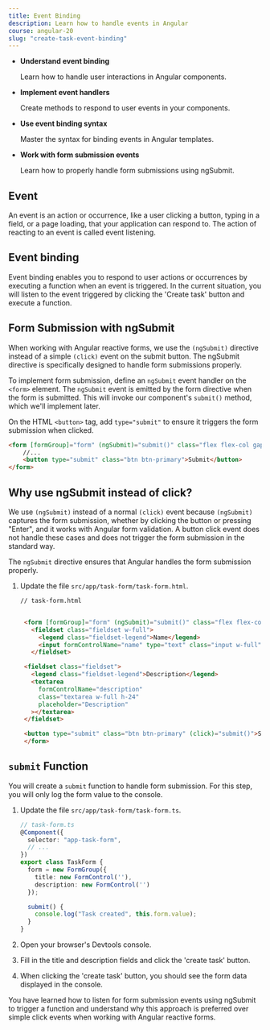 ```yaml
---
title: Event Binding
description: Learn how to handle events in Angular
course: angular-20
slug: "create-task-event-binding"
---
```



<NotificationCard state="objective" title="Chapter Objectives">
  <ul className="list-disc pl-4 space-y-2">
    <li>
      <strong>Understand event binding</strong>
      <p>Learn how to handle user interactions in Angular components.</p>
    </li>
    <li>
      <strong>Implement event handlers</strong>
      <p>Create methods to respond to user events in your components.</p>
    </li>
    <li>
      <strong>Use event binding syntax</strong>
      <p>Master the syntax for binding events in Angular templates.</p>
    </li>
    <li>
      <strong>Work with form submission events</strong>
      <p>Learn how to properly handle form submissions using ngSubmit.</p>
    </li>
  </ul>
</NotificationCard>

## Event

An event is an action or occurrence, like a user clicking a button, typing in a field, or a page loading, that your application can respond to. The action of reacting to an event is called event listening.

## Event binding

Event binding enables you to respond to user actions or occurrences by executing a function when an event is triggered.
In the current situation, you will listen to the event triggered by clicking the 'Create task' button and execute a function.

## Form Submission with ngSubmit

When working with Angular reactive forms, we use the `(ngSubmit)` directive instead of a simple `(click)` event on the submit button. The ngSubmit directive is specifically designed to handle form submissions properly.

To implement form submission, define an `ngSubmit` event handler on the `<form>` element. The `ngSubmit` event is emitted by the form directive when the form is submitted. This will invoke our component's `submit()` method, which we'll implement later.

On the HTML `<button>` tag, add `type="submit"` to ensure it triggers the form submission when clicked.

```html ins="(ngSubmit)="submit()""  ins="type="submit""
<form [formGroup]="form" (ngSubmit)="submit()" class="flex flex-col gap-2 m-auto">
    //...
    <button type="submit" class="btn btn-primary">Submit</button>
</form>

```

## Why use ngSubmit instead of click?
We use `(ngSubmit)` instead of a normal `(click)` event because `(ngSubmit)` captures the form submission, whether by clicking the button or pressing "Enter", and it works with Angular form validation. A button click event does not handle these cases and does not trigger the form submission in the standard way.

The `ngSubmit` directive ensures that Angular handles the form submission properly.

<Steps>

1. Update the file `src/app/task-form/task-form.html`.

   ```html ins={"Add type submit": 18-20} ins={"Add the form submission event binding": 3-4} ins="(ngSubmit)="submit()""  ins="type="submit""
   // task-form.html


    <form [formGroup]="form" (ngSubmit)="submit()" class="flex flex-col gap-2 m-auto">
      <fieldset class="fieldset w-full">
        <legend class="fieldset-legend">Name</legend>
        <input formControlName="name" type="text" class="input w-full" placeholder="Type here" />
      </fieldset>

    <fieldset class="fieldset">
      <legend class="fieldset-legend">Description</legend>
      <textarea
        formControlName="description"
        class="textarea w-full h-24"
        placeholder="Description"
      ></textarea>
    </fieldset>

    <button type="submit" class="btn btn-primary" (click)="submit()">Submit</button>
    </form>
   ```

</Steps>

## `submit` Function

You will create a `submit` function to handle form submission.
For this step, you will only log the form value to the console.

<Steps>

1. Update the file `src/app/task-form/task-form.ts`.

   ```typescript ins={"Add the submit method": 11-14}
   // task-form.ts
   @Component({
     selector: "app-task-form",
     // ...
   })
   export class TaskForm {
     form = new FormGroup({
       title: new FormControl(''),
       description: new FormControl('')
     });

     submit() {
       console.log("Task created", this.form.value);
     }
   }
   ```

2. Open your browser's Devtools console.
3. Fill in the title and description fields and click the 'create task' button.
4. When clicking the 'create task' button, you should see the form data displayed in the console.

</Steps>

<NotificationCard state="success" title="What you've learned">
  You have learned how to listen for form submission events using ngSubmit to trigger a function and understand why this approach is preferred over simple click events when working with Angular reactive forms.
</NotificationCard>
